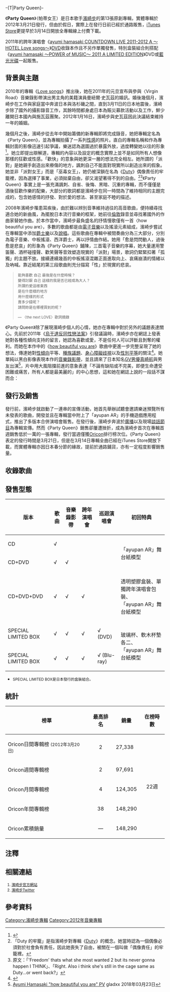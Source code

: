 {{NoteTA
|G1=Show
|1=zh-tw:影片;zh-hk:視像;zh-cn:视频;
|2=zh-tw:音樂錄影帶;zh-hk:音樂短片;zh-cn:音乐视频;
|3=zh-tw:連結; zh-hk:連結; zh-mo:連結; zh-cn:链接;
}}

-{T|Party Queen}-
{{Infobox Album | <!-- See Wikipedia:WikiProject_Albums -->
| Name           = Party Queen<br><small>帕蒂女王</small>
| Type           = [[錄音室專輯|錄音室專輯]]
| Cover          = ayumi hamasaki party queen 2dvd.png
| Caption        = CD+DVD+DVD及數位下載版本封面
| Artist         = [[濱崎步|濱崎步]] 
| Released       =  {{flagicon|Japan}} 2012年3月21日<br />{{flagicon|Taiwan}} 2012年3月23日
| Recorded       = 2011-2012年
| Genre          = [[日本流行音樂|日本流行音樂]]、[[搖滾樂|搖滾樂]]、[[爵士樂|爵士樂]]、[[電子音樂|電子音樂]]
| Length         = 53:04
| Label          = [[avex_trax|avex trax]] 
| Producer       = 松浦勝人
| Reviews        = 
*''[[HMV|HMV]]'' {{Rating|5|5}} [http://www.hmv.co.jp/artist_%E6%B5%9C%E5%B4%8E%E3%81%82%E3%82%86%E3%81%BF_000000000114881/title_Party-Queen_4956747/ 連結]
*''[[iTunes_Store|iTunes Store]]'' {{Rating|4|5}} [https://itunes.apple.com/jp/album/party-queen/id505456338 連結]
*''[[Amazon|Amazon]]'' {{Rating|3.5|5}} [http://www.amazon.co.jp/Party-Queen-AL-DVD2%E6%9E%9A%E7%B5%84-%E6%B5%9C%E5%B4%8E%E3%81%82%E3%82%86%E3%81%BF/dp/B0073ZX0UM 連結]
| Chart position = *最高第2名（[[Oricon|Oricon]]）
*2012年度上半年度第16名（Oricon）
| Certification  = *金唱片（日本唱片協會）
| Last album     = [[FIVE_(濱崎步專輯)|FIVE]]<br />（2011年）
| This album     = '''Party Queen'''<br />（2012年）
| Next album     = [[LOVE_(濱崎步專輯)|LOVE]]<br />（2012年）
{{Extra album cover
  | Upper caption = 
  | Type          = 錄音室專輯
  | Cover         = ayumi hamasaki party queen dvd.png
 | Lower caption  = CD+DVD版本封面
  }}
{{Extra album cover
  | Upper caption = 
  | Type          = 錄音室專輯
  | Cover         = ayumi hamasaki party queen cd only.png
 | Lower caption  = CD Only 版本封面
  }}
{{Singles
  | Name           = Party Queen
  | Type           = 錄音室專輯
  | Single 1       = [[how_beautiful_you_are|how beautiful you are]]
  | Single 1 date  = 2012年2月8日
  }}
}}

《'''Party Queen'''》（帕蒂女王）是日本歌手[[濱崎步|濱崎步]]的第13張原創專輯，實體專輯於2012年3月21日發行，但由於假日，實際上在發行日前已經於通路販售，[[iTunes_Store|iTunes Store]]更提早於3月14日開放全專輯線上付費下載。

2011年的跨年演唱會《[[ayumi_hamasaki_COUNTDOWN_LIVE_2011-2012_A_～HOTEL_Love_songs～|ayumi hamasaki COUNTDOWN LIVE 2011-2012 A ～HOTEL Love songs～]]》[[DVD|DVD]]收錄本作且不另作單獨發售，特別盒裝組合則搭配《[[ayumi_hamasaki_～POWER_of_MUSIC～_2011_A_LIMITED_EDITION|ayumi hamasaki ～POWER of MUSIC～ 2011 A LIMITED EDITION]]》DVD或[[藍光光碟|藍光光碟]]一起販售。

== 背景與主題 ==
2010年的專輯《[[Love_songs_(濱崎步專輯)|Love songs]]》推出後，她在2011年的元旦宣布與參與〈Virgin Road〉音樂錄影帶演出男主角的美籍演員曼紐爾·史瓦茲的婚訊。婚後幾個月，濱崎步在工作與家庭當中奔波日本與洛杉磯之間，直到3月11日的日本地震後，濱崎步除了國外的攝影錄音工作，其餘時間都身處日本為賑災募款活動以及工作，鮮少離開日本國內與施瓦茲團聚。2012年1月16日，濱崎步與史瓦茲因此決議結束維持一年的婚姻。

幾個月之後，濱崎步從去年中開始籌備的新專輯即將完成錄音，她把專輯定名為《Party Queen》，並為專輯拍攝了一系列[[性感|性感]]的照片。直白的專輯名稱和作為專輯封面的影像迅速引起爭議，樂迷認為選圖過於暴露外放，過度轉變她以往的形象<ref>{{cite web|language=zh|url=http://udn.com/NEWS/ENTERTAINMENT/ENT5/6959048.shtml|title=濱崎步挺翹臀 專輯惹鹹溼|publisher=聯合報|accessdate=2012年3月31日|archive-date=2012年3月16日|archive-url=https://web.archive.org/web/20120316125058/http://udn.com/NEWS/ENTERTAINMENT/ENT5/6959048.shtml|dead-url=no}}</ref>。她立即提出辯解道，專輯的內容以及設定的概念實際上並不是如同所有人想像那樣的狂歡或性感。「歡快」的意象與她更深一層的想法完全相左。她所謂的「派對」是她親手創造出來療傷的地方，諷刺自己不能面對現實所以創造出來的假象。她並非「派對女王」而是「巫毒女王」，她仍被深鎖在名為《[[Duty|Duty]]》偶像責任的牢籠裡，因為選擇了事業，必須拋棄自由，卻又渴望著得不到的自由。<ref group="注">「Duty 的牢籠」是指濱崎步對專輯《[[Duty|Duty]]》的概念。她當時認為一個偶像必須對於社會負有責任，因此她喪失了自由，被關在一個叫做「偶像責任」的牢籠裡。</ref><ref group="注">原文：「'Freedom' thats what she most wanted 2 but its never gonna happen I THINK」、「Right. Also i think she's still in the cage same as Duty...or went back?」</ref>《Party Queen》事實上是一張充滿諷刺、自省、後悔、黑暗、沉重的專輯，而不僅僅是酒後狂歡作樂的配樂，大部分的歌詞都是濱崎步在同一時間為了維持相同的主題完成的，包含她感情的抒發、對於愛的想法、甚至家庭不睦的描述。

2008年濱崎步罹患耳疾後，由於難以辨別音準維持過往的高音歌曲，便持續尋找適合她的新曲風，為擺脫日本流行音樂的框架，她前往[[倫敦|倫敦]]錄音並尋找著國外的作曲家替她作曲。於本作當中，濱崎步最負盛名的抒情慢歌僅有一首〈how beautiful you are〉，多數的歌曲都是由[[電子音樂|電子音樂]]以及搖滾元素組成，濱崎步嘗試在專輯當中添加[[爵士樂|爵士樂]]以及[[說唱|說唱]]。這些歌曲在專輯中被間奏曲分為三大部分，分別為電子音樂、中板搖滾、西洋爵士，再以抒情曲作結。她用「愈是閃閃動人，過後愈是悲哀」的形象為《Party Queen》鋪陳，三首電子音樂的序幕，她大量運用警笛聲、酒杯碰撞聲、歡笑聲等音效塑造現實的「派對」場景，歌詞仍緊緊扣著「孤獨」的主題不放。接續連續幾首的中板搖滾混雜正面進取向上、哀痛崩潰的情緒以及吶喊。靠近結尾的第三段歌曲則充分描寫「性」於現實的悲哀。

<blockquote class="toccolours" style="text-align:left; width:25%; float:left; padding: 15px 10px 10px 15px; display:table;">
<small>能夠喜歡 自己 最後是在什麼時候？<br>
變得討厭 自己 這樣的我是否已經成為大人？<br>

所謂的愛這樣東西<br>
是在什麼樣的地方<br>
用什麼樣的形式<br>
賣多少錢呢？<br>
請問妳是在哪裡買到的呢？<br>
<p style="text-align: right;"> — 〈the next LOVE〉歌詞摘錄</small>
</blockquote>

《Party Queen》除了展現濱崎步個人的心情，她亦在專輯中對於另外的議題表達關心。先前於2011年《[[烏干達反同性戀法案|烏干達反同性戀法案]]》引發議論時，濱崎步亦在網誌上發表她對各種性傾向支持的留言，她認為喜歡或愛，不是任何人可以評斷且剝奪的權利。而她在本作中的《[[how_beautiful_you_are|how beautiful you are]]》歌曲中更進一步完整呈現了她的想法，傳達她對[[性傾向|性傾向]]平等、[[種族主義|種族議題]]、[[歧視|身心障礙歧視]]以及[[性別平等|性別平等]]的關注<ref>{{Cite web |url=https://www.facebook.com/note.php?note_id=10150177625989200 |title=日本：天后濱崎步主動在twitter上發表支持同志言論 |accessdate=2012-03-31 |archive-date=2019-02-17 |archive-url=https://web.archive.org/web/20190217134535/https://www.facebook.com/note.php?note_id=10150177625989200 |dead-url=no }}</ref>。她單純以黑白影像表現本作的[[音樂錄影帶|音樂錄影帶]]，並且請來了日本知名[[GV男優|GV男優]][[真崎航|真崎航]]與男友出演<ref>[http://gladxx.jp/video/2012/2281.html#_motz_ Ayumi Hamasaki "how beautiful you are" PV] {{Wayback|url=http://gladxx.jp/video/2012/2281.html#_motz_ |date=20180323155206 }} gladxx 2018年03月23日</ref>，片中用大風阻擋前進的意象表達「不論有缺陷或不完美，即便生命遭受困難或痛苦，所有人都是最美麗的」的中心思想，這和她在網誌上說的一段話不謀而合：{{cquote|無論國籍、身在何處、性別為何，愛與被愛是所有人皆有的平等權利。<ref group="注">原文：「国籍が何処であろうと性別が何であろうと、愛し愛される事って全ての人間に平等に与えられるべき権利だと思う。</ref>}}

== 發行及銷售 ==
發行前，濱崎步就啟動了一連串的宣傳活動，她首先舉辦試聽會邀請樂迷預覽所有未發表的歌曲，開發並且在專輯當中附上了「ayupan AR」的手機遊戲應用程式，推出了多版本合併演唱會販售。在發行後，濱崎步奔波於[[廣播|廣播]]以及現場[[談話節目|談話節目]]為專輯宣傳。然而《Party Queen》銷售卻屢遭挫折，成為濱崎步首次在專輯首週銷售低於一萬的一張專輯，發行當週僅獲[[Oricon|Oricon]]排行榜次位。《Party Queen》表定的發行時間是3月21日，但是在3月14日專輯全曲已經在iTunes Store開放下載，而實體專輯亦因日本春分節的緣故，提前於通路鋪貨，亦有一定程度影響銷售量。

== 收錄歌曲 ==
{{tracklist
| headline = CD
| all_lyrics    = 濱崎步
| extra_column  = 編曲

| title1        = Party queen
| note1         = PEACH JOHN廣告歌曲
| music1        = Timothy Wellard
| extra1        = tasuku
| length1       = 3:56

| title2        = NaNaNa
| note2         = 
| music2        = corin
| extra2        = CMJK
| length2       = 3:41

| title3        = Shake It♥
| note3         = 
| lyrics3       = 
| music3        = BOUNCEBACK
| extra3        = CMJK
| length3       = 3:49

| title4        = taskebab
| music4        = tasuku
| extra4        = tasuku
| length4       = 1:50

| title5        = call
| note5         = 
| music5        = 大西克巳
| extra5        = tasuku
| length5       = 4:04

| title6        = Letter
| music6        = 大西克巳
| extra6        = tasuku、Harvey Brough
| length6       = 4:41

| title7        = reminds me
| music7        = 中野雄太
| extra7        = tasuku、Harvey Brough
| length7       = 5:21

| title8        = Return Road
| note8         = 
| music8        = D・A・I
| extra8        = 中野雄太
| length8       = 4:54

| title9        = Tell me why
| note9         = 
| music9        = Hanif Sabzevari、Lene Dissing、Marcus Winther-John、Dimitri Stassos
| extra9        = CMJK
| length9       = 3:41

| title10       = a cup of tea
| music10       = CMJK
| extra10       = CMJK
| length10      = 1:42

| title11       = the next LOVE
| note11        = 
| music11       = Timothy Wellard
| extra11       = 中野雄太
| length11      = 4:04

| title12       = Eyes, Smoke, Magic
| note12        = 
| music12       = Timothy Wellard
| extra12       = 中野雄太
| length12      = 4:09

| title13       = Serenade in A minor
| music13       = 中野雄太
| extra13       = 中野雄太
| length13      = 2:18

| title14       = [[how_beautiful_you_are|how beautiful you are]]
| note14        = 《[[倒數第二次戀愛|倒數第二次戀愛]]》主題曲
| music14       = Timothy Wellard
| extra14       = 中野雄太
| length14      = 5:01

| total_length  = 53:04
}}
{{tracklist
| collapsed       = yes
| headline        = DVD-1
| extra_column    = 導演

| title1          = Shake It♥
| note1           = video clip
| extra1          = 武藤真志
| length1         =

| title2          = NaNaNa
| note2           = video clip
| extra2          = 武藤真志、橫山裕己
| length2         =

| title3          = Return Road
| note3           = video clip
| extra3          = 武藤真志
| length3         =

| title4          = how beautiful you are 
| note4           = video clip
| extra4          = 武藤真志
| length4         =

| title5          = Shake It♥
| note5           = making clip
| extra5          = 
| length5         =

| title6          = NaNaNa
| note6           = making clip
| extra6          = 
| length6         =

| title7          = Return Road
| note7           = making clip
| extra7          = 
| length7         =

| title8          = how beautiful you are
| note8           = making clip
| extra8          = 
| length8         =
}}

{{tracklist
| collapsed       = yes
| headline        = DVD-2：CDL 2011-2012 A ～HOTEL Love songs～
| title1          = [[Love_songs_(濱崎步專輯)|do it again]]
| length1         = 
| title2          = Happening Here
| length2         = 
| title3          = [[Love_songs_(濱崎步專輯)|insomnia]]
| length3         = 
| title4          = [[MOON/blossom|MOON]]
| length4         = 
| title5          = [[glitter/fated|fated]]
| length5         = 
| title6          = feedback
| length6         = 
| title7          = [[NEVER_EVER|NEVER EVER]]
| length7         = 
| title8          = [[Love_songs_(濱崎步專輯)|sending mail]]
| length8         = 
| title9          = machine
| length9         = 
| title10         = [[Rule/Sparkle|Sparkle]]
| length10        = 
| title11         = [[MY_STORY|Humming 7/4]]
| length11        = 
| title12         = [[evolution_(濱崎步單曲)|evolution]]
| length12        = 
| title13         = [[A_BALLADS|RAINBOW]]
| length13        = 
| title14         = [[Love_songs_(濱崎步專輯)|November]]
| length14        = 
| title15         = music
| length15        = 
| title16         = [[(miss)understood|Ladies Night]]
| length16        = 
| title17         = Party queen
| length17        = 
| title18         = Happening Here
| length18        = 
| title19         = [[Love_songs_(濱崎步專輯)|Love song]]
| length19        = 
| title20         = how beautiful you are
| length20        = 
| title21         = [[A_(濱崎步單曲)|Trauma]] ～ [[Boys_&_Girls|Boys & Girls]]
| length21        = 
| title22         = [[GUILTY|MY ALL]]
| length22        = 
}}

== 發售型態 ==
{| class="wikitable" width="700px" style="font-size:85%; "
!版本
! 歌曲 !! 音樂錄影帶 !! 跨年演唱會 !! 巡迴演唱會 !! 初回特典
|-
|CD
|√
|
|
|
|rowspan=2|「ayupan AR」舞台紙模型
|-
|CD+DVD
|√
|√
|
|
|-
|CD+DVD+DVD
|√
|√
|√
|
|透明塑膠盒裝、單獨跨年演唱會包裝、<br>「ayupan AR」舞台紙模型
|-
|SPECIAL LIMITED BOX
|√
|√
|√
|√ (DVD)
|rowspan=2|玻璃杯、軟木杯墊各二、<br>「ayupan AR」舞台紙模型
|-
|SPECIAL LIMITED BOX
|√
|√
|√
|√ (Blu-ray)
|}

*<small>SPECIAL LIMITED BOX是日本發行的盒裝組合。</small>

== 統計 ==
{| class="wikitable" width="500px" style="font-size:small;"
!榜單
!最高排名
!銷量
!在榜時數
|-
|Oricon日間專輯榜 <small>(2012年3月20日)</small>
|align="center"|2
|27,338
|rowspan="5" align="center"|22週
|-
|Oricon週間專輯榜
|align="center"|2
|97,691
|-
|Oricon月間專輯榜
|align="center"|4
|124,305
|-
|Oricon年間專輯榜
|align="center"|38
|148,290
|-
|Oricon累積銷量
|align="center"|—
|148,290
|}

== 注釋 ==
<div class="references-small" style="-moz-column-count:2; -column-count:2">
<references group="注" />
</div>

== 相關連結 ==
<small>
#[http://www.avexnet.or.jp/ayu/jp/discography/index.html 濱崎步官方網站]{{Wayback|url=http://www.avexnet.or.jp/ayu/jp/discography/index.html |date=20131017142419 }}
#[http://www.twitter.com/ayu_19980408 濱崎步Twitter]{{Wayback|url=http://www.twitter.com/ayu_19980408 |date=20120207005548 }}
</small>

== 參考資料 ==
{{reflist}}

{{濱崎步}}

[[Category:濱崎步專輯|Category:濱崎步專輯]]
[[Category:2012年音樂專輯|Category:2012年音樂專輯]]